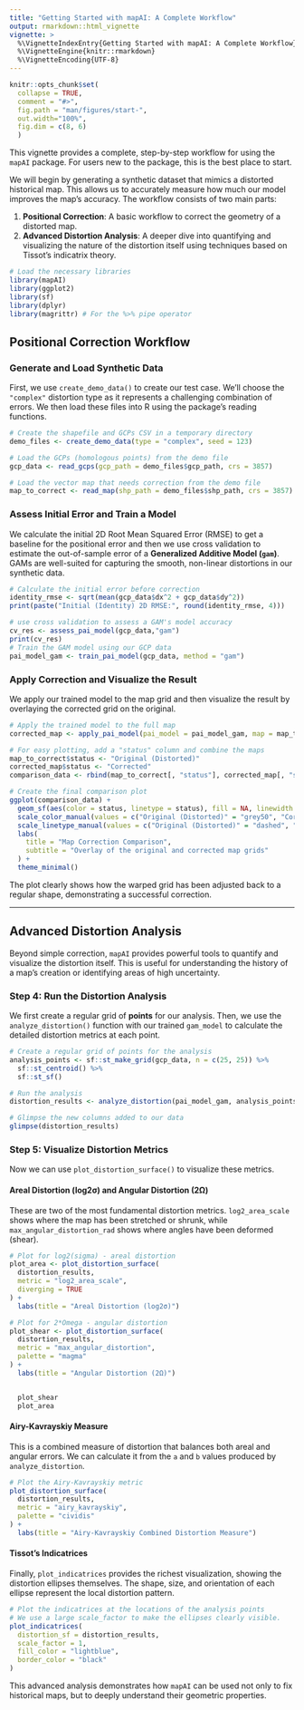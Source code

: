 ```yaml
---
title: "Getting Started with mapAI: A Complete Workflow"
output: rmarkdown::html_vignette
vignette: >
  %\VignetteIndexEntry{Getting Started with mapAI: A Complete Workflow}
  %\VignetteEngine{knitr::rmarkdown}
  %\VignetteEncoding{UTF-8}
---
```


```r
knitr::opts_chunk$set(
  collapse = TRUE,
  comment = "#>",
  fig.path = "man/figures/start-",
  out.width="100%",
  fig.dim = c(8, 6)
  )
```

This vignette provides a complete, step-by-step workflow for using the `mapAI` package. For users new to the package, this is the best place to start.

We will begin by generating a synthetic dataset that mimics a distorted historical map. This allows us to accurately measure how much our model improves the map's accuracy. The workflow consists of two main parts:

1.  **Positional Correction**: A basic workflow to correct the geometry of a distorted map.
2.  **Advanced Distortion Analysis**: A deeper dive into quantifying and visualizing the nature of the distortion itself using techniques based on Tissot's indicatrix theory.

```r
# Load the necessary libraries
library(mapAI)
library(ggplot2)
library(sf)
library(dplyr)
library(magrittr) # For the %>% pipe operator
```

## Positional Correction Workflow

### Generate and Load Synthetic Data

First, we use `create_demo_data()` to create our test case. We'll choose the `"complex"` distortion type as it represents a challenging combination of errors. We then load these files into R using the package's reading functions.

```r
# Create the shapefile and GCPs CSV in a temporary directory
demo_files <- create_demo_data(type = "complex", seed = 123)

# Load the GCPs (homologous points) from the demo file
gcp_data <- read_gcps(gcp_path = demo_files$gcp_path, crs = 3857)

# Load the vector map that needs correction from the demo file
map_to_correct <- read_map(shp_path = demo_files$shp_path, crs = 3857)
```

### Assess Initial Error and Train a Model

We calculate the initial 2D Root Mean Squared Error (RMSE) to get a baseline for the positional error and then we use cross validation to estimate the out-of-sample error of a **Generalized Additive Model (`gam`)**. GAMs are well-suited for capturing the smooth, non-linear distortions in our synthetic data.

```r
# Calculate the initial error before correction
identity_rmse <- sqrt(mean(gcp_data$dx^2 + gcp_data$dy^2))
print(paste("Initial (Identity) 2D RMSE:", round(identity_rmse, 4)))

# use cross validation to assess a GAM's model accuracy
cv_res <- assess_pai_model(gcp_data,"gam")
print(cv_res)
# Train the GAM model using our GCP data
pai_model_gam <- train_pai_model(gcp_data, method = "gam")
```

### Apply Correction and Visualize the Result

We apply our trained model to the map grid and then visualize the result by overlaying the corrected grid on the original.

```r
# Apply the trained model to the full map
corrected_map <- apply_pai_model(pai_model = pai_model_gam, map = map_to_correct)

# For easy plotting, add a "status" column and combine the maps
map_to_correct$status <- "Original (Distorted)"
corrected_map$status <- "Corrected"
comparison_data <- rbind(map_to_correct[, "status"], corrected_map[, "status"])

# Create the final comparison plot
ggplot(comparison_data) +
  geom_sf(aes(color = status, linetype = status), fill = NA, linewidth = 0.7) +
  scale_color_manual(values = c("Original (Distorted)" = "grey50", "Corrected" = "red")) +
  scale_linetype_manual(values = c("Original (Distorted)" = "dashed", "Corrected" = "solid")) +
  labs(
    title = "Map Correction Comparison",
    subtitle = "Overlay of the original and corrected map grids"
  ) +
  theme_minimal()
```
The plot clearly shows how the warped grid has been adjusted back to a regular shape, demonstrating a successful correction.

---

## Advanced Distortion Analysis

Beyond simple correction, `mapAI` provides powerful tools to quantify and visualize the distortion itself. This is useful for understanding the history of a map's creation or identifying areas of high uncertainty.

### Step 4: Run the Distortion Analysis

We first create a regular grid of **points** for our analysis. Then, we use the `analyze_distortion()` function with our trained `gam_model` to calculate the detailed distortion metrics at each point.

```r
# Create a regular grid of points for the analysis
analysis_points <- sf::st_make_grid(gcp_data, n = c(25, 25)) %>%
  sf::st_centroid() %>%
  sf::st_sf()

# Run the analysis
distortion_results <- analyze_distortion(pai_model_gam, analysis_points)

# Glimpse the new columns added to our data
glimpse(distortion_results)
```

### Step 5: Visualize Distortion Metrics

Now we can use `plot_distortion_surface()` to visualize these metrics.

#### Areal Distortion (log2σ) and Angular Distortion (2Ω)

These are two of the most fundamental distortion metrics. `log2_area_scale` shows where the map has been stretched or shrunk, while `max_angular_distortion_rad` shows where angles have been deformed (shear).

```r
# Plot for log2(sigma) - areal distortion
plot_area <- plot_distortion_surface(
  distortion_results,
  metric = "log2_area_scale",
  diverging = TRUE
) +
  labs(title = "Areal Distortion (log2σ)")

# Plot for 2*Omega - angular distortion
plot_shear <- plot_distortion_surface(
  distortion_results,
  metric = "max_angular_distortion",
  palette = "magma"
) +
  labs(title = "Angular Distortion (2Ω)")


  plot_shear
  plot_area
```

#### Airy-Kavrayskiy Measure

This is a combined measure of distortion that balances both areal and angular errors. We can calculate it from the `a` and `b` values produced by `analyze_distortion`.

```r
# Plot the Airy-Kavrayskiy metric
plot_distortion_surface(
  distortion_results,
  metric = "airy_kavrayskiy",
  palette = "cividis"
) +
  labs(title = "Airy-Kavrayskiy Combined Distortion Measure")
```

#### Tissot's Indicatrices

Finally, `plot_indicatrices` provides the richest visualization, showing the distortion ellipses themselves. The shape, size, and orientation of each ellipse represent the local distortion pattern.

```r
# Plot the indicatrices at the locations of the analysis points
# We use a large scale_factor to make the ellipses clearly visible.
plot_indicatrices(
  distortion_sf = distortion_results,
  scale_factor = 1,
  fill_color = "lightblue",
  border_color = "black"
)
```
This advanced analysis demonstrates how `mapAI` can be used not only to fix historical maps, but to deeply understand their geometric properties.
